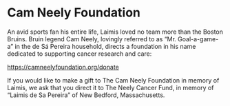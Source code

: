 
<SEO title="Cam Neely Foundation" />

# Cam Neely Foundation

An avid sports fan his entire life, Laimis loved no team more than the Boston
Bruins. Bruin legend Cam Neely, lovingly referred to as “Mr. Goal-a-game-a” in
the de Sá Pereira household, directs a foundation in his name dedicated to
supporting cancer research and care:

https://camneelyfoundation.org/donate

If you would like to make a gift to The Cam Neely Foundation in memory of
Laimis, we ask that you direct it to The Neely Cancer Fund, in memory of
“Laimis de Sa Pereira” of New Bedford, Massachusetts.


